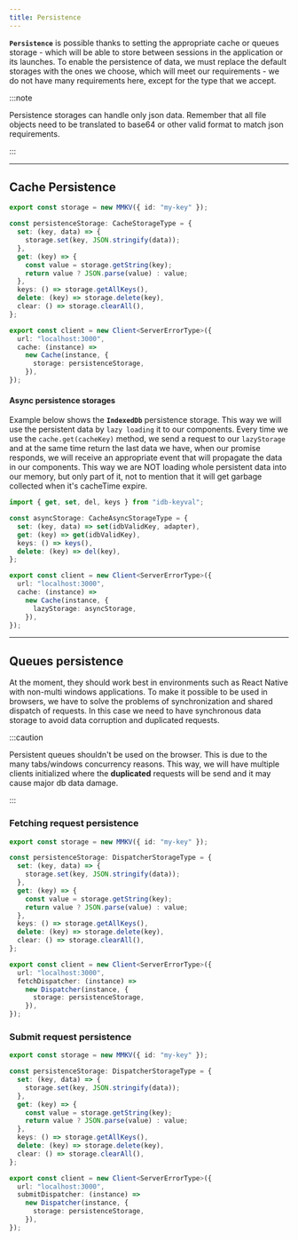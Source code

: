 ```yaml
---
title: Persistence
---
```


**`Persistence`** is possible thanks to setting the appropriate cache or queues storage - which will be able to store
between sessions in the application or its launches. To enable the persistence of data, we must replace the default
storages with the ones we choose, which will meet our requirements - we do not have many requirements here, except for
the type that we accept.

:::note

Persistence storages can handle only json data. Remember that all file objects need to be translated to base64 or other
valid format to match json requirements.

:::

---

## Cache Persistence

```ts
export const storage = new MMKV({ id: "my-key" });

const persistenceStorage: CacheStorageType = {
  set: (key, data) => {
    storage.set(key, JSON.stringify(data));
  },
  get: (key) => {
    const value = storage.getString(key);
    return value ? JSON.parse(value) : value;
  },
  keys: () => storage.getAllKeys(),
  delete: (key) => storage.delete(key),
  clear: () => storage.clearAll(),
};

export const client = new Client<ServerErrorType>({
  url: "localhost:3000",
  cache: (instance) =>
    new Cache(instance, {
      storage: persistenceStorage,
    }),
});
```

#### Async persistence storages

Example below shows the **`IndexedDb`** persistence storage. This way we will use the persistent data by `lazy loading`
it to our components. Every time we use the `cache.get(cacheKey)` method, we send a request to our `lazyStorage` and at
the same time return the last data we have, when our promise responds, we will receive an appropriate event that will
propagate the data in our components. This way we are NOT loading whole persistent data into our memory, but only part
of it, not to mention that it will get garbage collected when it's cacheTime expire.

```ts
import { get, set, del, keys } from "idb-keyval";

const asyncStorage: CacheAsyncStorageType = {
  set: (key, data) => set(idbValidKey, adapter),
  get: (key) => get(idbValidKey),
  keys: () => keys(),
  delete: (key) => del(key),
};

export const client = new Client<ServerErrorType>({
  url: "localhost:3000",
  cache: (instance) =>
    new Cache(instance, {
      lazyStorage: asyncStorage,
    }),
});
```

---

## Queues persistence

At the moment, they should work best in environments such as React Native with non-multi windows applications. To make
it possible to be used in browsers, we have to solve the problems of synchronization and shared dispatch of requests. In
this case we need to have synchronous data storage to avoid data corruption and duplicated requests.

:::caution

Persistent queues shouldn't be used on the browser. This is due to the many tabs/windows concurrency reasons. This way,
we will have multiple clients initialized where the **duplicated** requests will be send and it may cause major db data
damage.

:::

### Fetching request persistence

```ts
export const storage = new MMKV({ id: "my-key" });

const persistenceStorage: DispatcherStorageType = {
  set: (key, data) => {
    storage.set(key, JSON.stringify(data));
  },
  get: (key) => {
    const value = storage.getString(key);
    return value ? JSON.parse(value) : value;
  },
  keys: () => storage.getAllKeys(),
  delete: (key) => storage.delete(key),
  clear: () => storage.clearAll(),
};

export const client = new Client<ServerErrorType>({
  url: "localhost:3000",
  fetchDispatcher: (instance) =>
    new Dispatcher(instance, {
      storage: persistenceStorage,
    }),
});
```

### Submit request persistence

```ts
export const storage = new MMKV({ id: "my-key" });

const persistenceStorage: DispatcherStorageType = {
  set: (key, data) => {
    storage.set(key, JSON.stringify(data));
  },
  get: (key) => {
    const value = storage.getString(key);
    return value ? JSON.parse(value) : value;
  },
  keys: () => storage.getAllKeys(),
  delete: (key) => storage.delete(key),
  clear: () => storage.clearAll(),
};

export const client = new Client<ServerErrorType>({
  url: "localhost:3000",
  submitDispatcher: (instance) =>
    new Dispatcher(instance, {
      storage: persistenceStorage,
    }),
});
```
